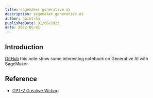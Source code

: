 ```yaml
---
title: sagemaker generative ai
description: sagemaker generative ai
author: haimtran
publishedDate: 01/06/2023
date: 2022-06-01
---
```


## Introduction

[GitHub]() this note show some interesting notebook on Generative AI with SageMaker

## Reference

- [GPT-2 Creative Wirting](https://github.com/aws/amazon-sagemaker-examples/blob/main/aws_marketplace/using_model_packages/creative-writing-using-gpt-2-text-generation/creative-writing-using-gpt-2-text-generation.ipynb)
